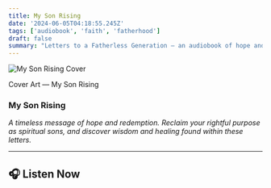 ```yaml
---
title: My Son Rising
date: '2024-06-05T04:18:55.245Z'
tags: ['audiobook', 'faith', 'fatherhood']
draft: false
summary: "Letters to a Fatherless Generation — an audiobook of hope and redemption."
---
```


<div className="flex flex-col items-center space-y-4 text-center">
  <img 
    src="../images/msr_full.png" 
    alt="My Son Rising Cover" 
    className="max-w-full rounded-lg shadow-lg"
  />
  <p className="text-sm text-gray-600">Cover Art — My Son Rising</p>
</div>

### My Son Rising

*A timeless message of hope and redemption. Reclaim your rightful purpose as spiritual sons, and discover wisdom and healing found within these letters.*

---

## 🎧 Listen Now

<AudioPlayer />
